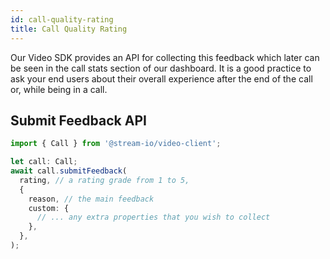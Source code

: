 ```yaml
---
id: call-quality-rating
title: Call Quality Rating
---
```


Our Video SDK provides an API for collecting this feedback which later can be seen in the call stats section of our dashboard.
It is a good practice to ask your end users about their overall experience after the end of the call or, while being in a call.

## Submit Feedback API

```ts
import { Call } from '@stream-io/video-client';

let call: Call;
await call.submitFeedback(
  rating, // a rating grade from 1 to 5,
  {
    reason, // the main feedback
    custom: {
      // ... any extra properties that you wish to collect
    },
  },
);
```
